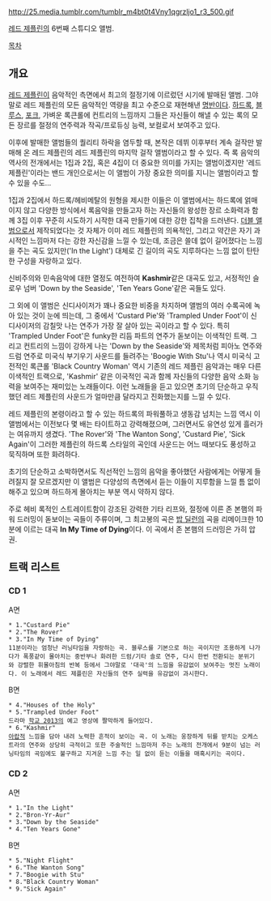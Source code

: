 http://25.media.tumblr.com/tumblr_m4bt0t4Vny1qgrzljo1_r3_500.gif

[[레드 제플린]]의 6번째 스튜디오 앨범.

[[목차]]

== 개요 ==
[[레드 제플린]]이 음악적인 측면에서 최고의 절정기에 이르렀던 시기에 발매된 앨범. 그야말로 레드 제플린의 모든 음악적인 역량을 최고 수준으로 재현해낸 [[명반]]이다. [[하드록]], [[블루스]], [[포크]], 가벼운 록큰롤에 컨트리의 느낌까지 그들은 자신들이 해낼 수 있는 록의 모든 장르를 절정의 연주력과 작곡/프로듀싱 능력, 보컬로서 보여주고 있다. 

이후에 발매한 앨범들의 퀄리티 하락을 염두할 때, 본작은 데뷔 이후부터 계속 걸작만 발매해 온 레드 제플린의 레드 제플린의 마지막 걸작 앨범이라고 할 수 있다. 즉 록 음악의 역사의 전개에서는 1집과 2집, 혹은 4집이 더 중요한 의미를 가지는 앨범이겠지만 '레드 제플린'이라는 밴드 개인으로서는 이 앨범이 가장 중요한 의미를 지니는 앨범이라고 할 수 있을 수도...
 
1집과 2집에서 하드록/헤비메탈의 원형을 제시한 이들은 이 앨범에서는 하드록에 얽매이지 않고 다양한 방식에서 록음악을 만들고자 하는 자신들의 왕성한 장르 소화력과 함께 3집 이후 꾸준히 시도하기 시작한 대곡 만들기에 대한 강한 집착을 드러낸다. [[더블 앨범]]으로서 제작되었다는 것 자체가 이미 레드 제플린의 의욕적인, 그리고 약간은 자기 과시적인 느낌마저 다는 강한 자신감을 느낄 수 있는데, 조금은 쓸데 없이 길어졌다는 느낌을 주는 곡도 있지만('In the Light') 대체로 긴 길이의 곡도 지루하다는 느낌 없이 탄탄한 구성을 자랑하고 있다.

신비주의와 민속음악에 대한 열정도 여전하여 '''Kashmir'''같은 대곡도 있고, 서정적인 슬로우 넘버 'Down by the Seaside', 'Ten Years Gone'같은 곡들도 있다.
 
그 외에 이 앨범은 신디사이저가 꽤나 중요한 비중을 차지하며 앨범의 여러 수록곡에 녹아 있는 것이 눈에 띄는데, 그 중에서 'Custard Pie'와 'Trampled Under Foot'이 신디사이저의 감칠맛 나는 연주가 가장 잘 살아 있는 곡이라고 할 수 있다. 특히 'Trampled Under Foot'은 funky한 리듬 파트의 연주가 돋보이는 이색적인 트랙. 그리고 컨트리의 느낌이 강하게 나는 'Down by the Seaside'와 제목처럼 피아노 연주와 드럼 연주로 미국식 부기우기 사운드를 들려주는 'Boogie With Stu'나 역시 미국식 고전적인 록큰롤 'Black Country Woman' 역시 기존의 레드 제플린 음악과는 매우 다른 이색적인 트랙으로, 'Kashmir' 같은 이국적인 곡과 함께 자신들의 다양한 음악 소화 능력을 보여주는 재미있는 노래들이다. 이런 노래들을 듣고 있으면 초기의 단순하고 우직했던 레드 제플린의 사운드가 얼마만큼 달라지고 진화했는지를 느낄 수 있다. 
 
레드 제플린의 본령이라고 할 수 있는 하드록의 파워풀하고 생동감 넘치는 느낌 역시 이 앨범에서는 이전보다 몇 배는 타이트하고 강력해졌으며, 그러면서도 유연성 있게 흘러가는 여유까지 생겼다. 'The Rover'와 'The Wanton Song', 'Custard Pie', 'Sick Again'이 그러한 제플린의 하드록 스타일의 곡인데 사운드는 어느 때보다도 풍성하고 묵직하며 또한 화려하다. 
 
초기의 단순하고 소박하면서도 직선적인 느낌의 음악을 좋아했던 사람에게는 어떻게 들려질지 잘 모르겠지만 이 앨범은 다양성의 측면에서 듣는 이들이 지루함을 느낄 틈 없이 해주고 있으며 하드하게 몰아치는 부분 역시 약하지 않다. 

주로 헤비 록적인 스트레이트함이 강조된 강력한 기타 리프와, 절정에 이른 존 본햄의 파워 드러밍이 돋보이는 곡들이 주류이며, 그 최고봉의 곡은 [[밥 딜런]]의 곡을 리메이크한 10분에 이르는 대곡 '''In My Time of Dying'''이다. 이 곡에서 존 본햄의 드러밍은 가히 압권.
== 트랙 리스트 ==
=== CD 1 ===
A면
 * 1."Custard Pie"
 * 2."The Rover"
 * 3."In My Time of Dying"
 11분이라는 엄청난 러닝타임을 자랑하는 곡. 블루스를 기본으로 하는 곡이지만 조용하게 나가다가 폭풍같이 몰아치는 중반부나 화려한 드럼/기타 솔로 연주, 다시 한번 전환되는 분위기와 강렬한 휘몰아침의 반복 등에서 그야말로 '대곡'의 느낌을 유감없이 보여주는 멋진 노래이다. 이 노래에서 레드 제플린은 자신들의 연주 실력을 유감없이 과시한다.

B면
 * 4."Houses of the Holy"
 * 5."Trampled Under Foot"
 드라마 [[학교 2013]]의 예고 영상에 짤막하게 들어있다.
 * 6."Kashmir"
 [[아랍]]적 느낌을 담아 내려 노력한 흔적이 보이는 곡. 이 노래는 웅장하게 뒤를 받치는 오케스트라의 연주와 상당히 극적이고 또한 주술적인 느낌마저 주는 노래의 전개에서 9분이 넘는 러닝타임의 곡임에도 불구하고 지겨운 느낌 주는 일 없이 듣는 이들을 매혹시키는 곡이다.
=== CD 2 ===
A면
 * 1."In the Light"
 * 2."Bron-Yr-Aur"
 * 3."Down by the Seaside"
 * 4."Ten Years Gone"

B면
 * 5."Night Flight"
 * 6."The Wanton Song"
 * 7."Boogie with Stu"
 * 8."Black Country Woman"
 * 9."Sick Again"
